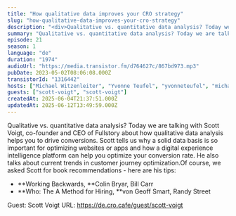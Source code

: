 ```yaml
---
title: "How qualitative data improves your CRO strategy"
slug: "how-qualitative-data-improves-your-cro-strategy"
description: "<div>Qualitative vs. quantitative data analysis? Today we are talking with <a href=\"https://www.linkedin.com/in/scottmvoigt/\">Scott Voigt</a>, co-founder and CEO of <a href=\"https://www.fullstory.com/\">Fullstory</a> about how qualitative data analysis helps you to drive conversions. Scott tells us why a solid data basis is so important for optimizing websites or apps and how a digital experience intelligence platform can help you optimize your conversion rate. He also talks about current trends in customer journey optimization.Of course, we asked Scott for book recommendations - here are his tips:</div><ul><li><strong>Working Backwards, </strong>Colin Bryar, Bill Carr</li><li><strong>Who: The A Method for Hiring, </strong>von Geoff Smart, Randy Street</li></ul><div>&nbsp;Guest: Scott Voigt URL: https://de.cro.cafe/guest/scott-voigt&nbsp;</div>"
summary: "Qualitative vs. quantitative data analysis? Today we are talking with Scott Voigt, co-founder and CEO of Fullstory about how qualitative data analysis helps you to drive conversions. Scott tells us why a solid data basis is so important for optimizing websites or apps and how a digital experience intelligence platform can help you optimize your conversion rate. He also talks about current trends in customer journey optimization.Of course, we asked Scott for book recommendations - here are his tips:Working Backwards, Colin Bryar, Bill CarrWho: The A Method for Hiring, von Geoff Smart, Randy Street Guest: Scott Voigt URL: https://de.cro.cafe/guest/scott-voigt "
episode: 21
season: 1
language: "de"
duration: "1974"
audioUrl: "https://media.transistor.fm/d764627c/867bd973.mp3"
pubDate: 2023-05-02T08:06:08.000Z
transistorId: "1316442"
hosts: ["Michael Witzenleiter", "Yvonne Teufel", "yvonneteufel", "michaelwitzenleiter"]
guests: ["scott-voigt", "scott-voigt"]
createdAt: 2025-06-04T21:37:51.000Z
updatedAt: 2025-06-12T13:49:59.000Z
---
```


Qualitative vs. quantitative data analysis? Today we are talking with Scott Voigt, co-founder and CEO of Fullstory about how qualitative data analysis helps you to drive conversions. Scott tells us why a solid data basis is so important for optimizing websites or apps and how a digital experience intelligence platform can help you optimize your conversion rate. He also talks about current trends in customer journey optimization.Of course, we asked Scott for book recommendations - here are his tips:

- **Working Backwards, **Colin Bryar, Bill Carr
- **Who: The A Method for Hiring, **von Geoff Smart, Randy Street

 Guest: Scott Voigt URL: https://de.cro.cafe/guest/scott-voigt